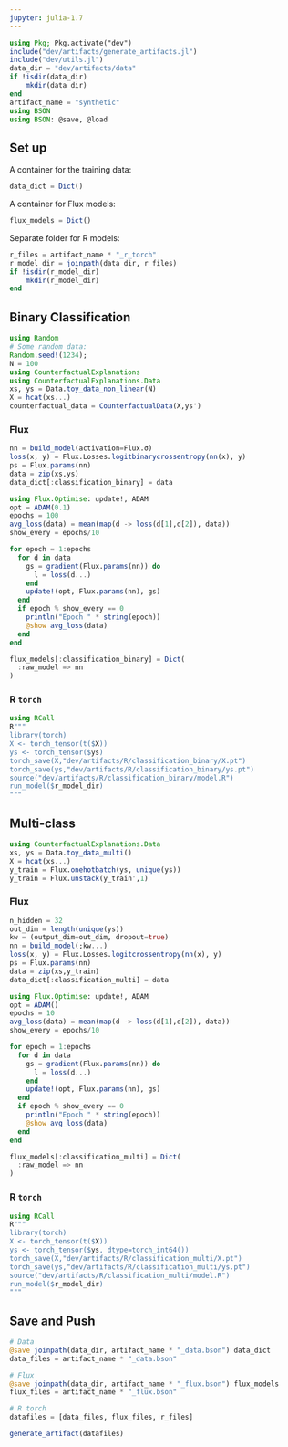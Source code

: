 ```yaml
---
jupyter: julia-1.7
---
```


```julia
using Pkg; Pkg.activate("dev")
include("dev/artifacts/generate_artifacts.jl")
include("dev/utils.jl")
data_dir = "dev/artifacts/data"
if !isdir(data_dir)
    mkdir(data_dir)
end
artifact_name = "synthetic"
using BSON
using BSON: @save, @load
```

## Set up

A container for the training data:

```julia
data_dict = Dict()
```

A container for Flux models:

```julia
flux_models = Dict()
```

Separate folder for R models:

```julia
r_files = artifact_name * "_r_torch"
r_model_dir = joinpath(data_dir, r_files)
if !isdir(r_model_dir)
    mkdir(r_model_dir)
end
```


## Binary Classification

```julia
using Random
# Some random data:
Random.seed!(1234);
N = 100
using CounterfactualExplanations
using CounterfactualExplanations.Data
xs, ys = Data.toy_data_non_linear(N)
X = hcat(xs...)
counterfactual_data = CounterfactualData(X,ys')
```

### Flux

```julia
nn = build_model(activation=Flux.σ)
loss(x, y) = Flux.Losses.logitbinarycrossentropy(nn(x), y)
ps = Flux.params(nn)
data = zip(xs,ys)
data_dict[:classification_binary] = data
```

```julia
using Flux.Optimise: update!, ADAM
opt = ADAM(0.1)
epochs = 100
avg_loss(data) = mean(map(d -> loss(d[1],d[2]), data))
show_every = epochs/10

for epoch = 1:epochs
  for d in data
    gs = gradient(Flux.params(nn)) do
      l = loss(d...)
    end
    update!(opt, Flux.params(nn), gs)
  end
  if epoch % show_every == 0
    println("Epoch " * string(epoch))
    @show avg_loss(data)
  end
end
```

```julia
flux_models[:classification_binary] = Dict(
  :raw_model => nn
)
```

### R `torch`

```julia
using RCall
R"""
library(torch)
X <- torch_tensor(t($X))
ys <- torch_tensor($ys)
torch_save(X,"dev/artifacts/R/classification_binary/X.pt")
torch_save(ys,"dev/artifacts/R/classification_binary/ys.pt")
source("dev/artifacts/R/classification_binary/model.R")
run_model($r_model_dir)
"""
```

## Multi-class

```julia
using CounterfactualExplanations.Data
xs, ys = Data.toy_data_multi()
X = hcat(xs...)
y_train = Flux.onehotbatch(ys, unique(ys))
y_train = Flux.unstack(y_train',1)
```

### Flux

```julia
n_hidden = 32
out_dim = length(unique(ys))
kw = (output_dim=out_dim, dropout=true)
nn = build_model(;kw...)
loss(x, y) = Flux.Losses.logitcrossentropy(nn(x), y)
ps = Flux.params(nn)
data = zip(xs,y_train)
data_dict[:classification_multi] = data
```

```julia
using Flux.Optimise: update!, ADAM
opt = ADAM()
epochs = 10
avg_loss(data) = mean(map(d -> loss(d[1],d[2]), data))
show_every = epochs/10

for epoch = 1:epochs
  for d in data
    gs = gradient(Flux.params(nn)) do
      l = loss(d...)
    end
    update!(opt, Flux.params(nn), gs)
  end
  if epoch % show_every == 0
    println("Epoch " * string(epoch))
    @show avg_loss(data)
  end
end
```

```julia
flux_models[:classification_multi] = Dict(
  :raw_model => nn
)
```

### R `torch`

```julia
using RCall
R"""
library(torch)
X <- torch_tensor(t($X))
ys <- torch_tensor($ys, dtype=torch_int64())
torch_save(X,"dev/artifacts/R/classification_multi/X.pt")
torch_save(ys,"dev/artifacts/R/classification_multi/ys.pt")
source("dev/artifacts/R/classification_multi/model.R")
run_model($r_model_dir)
"""
```

## Save and Push

```julia
# Data
@save joinpath(data_dir, artifact_name * "_data.bson") data_dict
data_files = artifact_name * "_data.bson"

# Flux
@save joinpath(data_dir, artifact_name * "_flux.bson") flux_models
flux_files = artifact_name * "_flux.bson"

# R torch
datafiles = [data_files, flux_files, r_files]

generate_artifact(datafiles)
```




